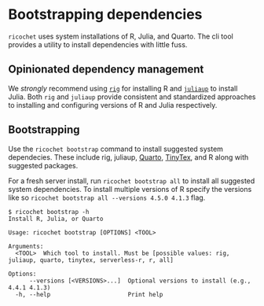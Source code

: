 # Bootstrapping dependencies

`ricochet` uses system installations of R, Julia, and Quarto. The cli tool provides a utility to install dependencies with little fuss.

## Opinionated dependency management

We _strongly_ recommend using [`rig`](https://github.com/r-lib/rig/) for installing R and [`juliaup`](https://github.com/JuliaLang/juliaup) to install Julia. Both `rig` and `juliaup` provide consistent and standardized approaches to installing and configuring versions of R and Julia respectively.

## Bootstrapping

Use the `ricochet bootstrap` command to install suggested system dependecies. These include rig, juliaup, [Quarto](http://quarto.org/), [TinyTex](https://yihui.org/tinytex/), and R along with suggested packages.

For a fresh server install, run `ricochet bootstrap all` to install all suggested system dependencies. To install multiple versions of R specify the versions like so `ricochet bootstrap all --versions 4.5.0 4.1.3` flag.

```
$ ricochet bootstrap -h
Install R, Julia, or Quarto

Usage: ricochet bootstrap [OPTIONS] <TOOL>

Arguments:
  <TOOL>  Which tool to install. Must be [possible values: rig, juliaup, quarto, tinytex, serverless-r, r, all]

Options:
      --versions [<VERSIONS>...]  Optional versions to install (e.g., 4.4.1 4.1.3)
  -h, --help                      Print help

```
